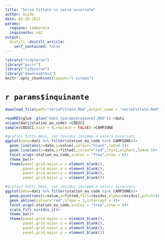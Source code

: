 ```yaml
---
title: "Serie fittate vs serie osservate"
author: Guido
date: 02-19-2021
params:
  regione: lombardia
  inquinante: no2
output:
  distill::distill_article:
    self_contained: false
---
```


```r
library("tidyverse")
library("purrr")
library("tidyverse")
library("downloadthis")
knitr::opts_chunk$set(layout="l-screen")
```

# `r params$inquinante`  


```r
download_file(path="serieFittate.Rmd",output_name = "serieFittate.Rmd",button_label="Scarica codice analisi covariate",button_type = "primary")
```


```r
readRDS(glue::glue("dati_{params$regione}.RDS"))->dati
unique(dati$station_eu_code)->CODICI
sample(CODICI,size = 8,replace = FALSE)->CAMPIONE

```


```r
#grafico tutti mesi, con residui insieme a valori osservati
ggplot(data=dati %>% filter(station_eu_code %in% CAMPIONE))+
  geom_line(aes(x=date,y=value),colour="black",lwd=0.5)+
  geom_line(aes(x=date,y=fitted),colour="red",lty=1,alpha=1,lwd=0.5)+
  facet_wrap(~station_eu_code,scales = "free",nrow = 8)+
  theme_bw()+
  theme(panel.grid.major.x = element_blank(),
        panel.grid.minor.x = element_blank(),
        panel.grid.minor.y = element_blank(),
        panel.grid.major.y = element_blank())
```


```r
#grafico tutti mesi, con residui insieme a valori osservati
ggplot(data=dati %>% filter(station_eu_code %in% CAMPIONE))+
  geom_point(aes(x=value,y=fitted,fill=residui,alpha=residui),pch=21)+
  geom_abline(colour="red",slope = 1,intercept = 0)+
  facet_wrap(~station_eu_code,scales = "free",nrow = 8)+
  scale_fill_viridis_c()+
  theme_bw()+
  theme(panel.grid.major.x = element_blank(),
        panel.grid.minor.x = element_blank(),
        panel.grid.minor.y = element_blank(),
        panel.grid.major.y = element_blank())
```